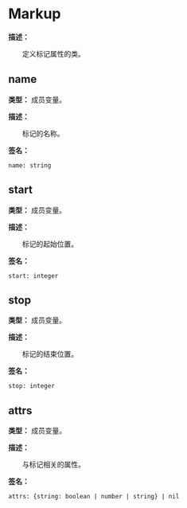 
# Markup

**描述：**

&emsp;&emsp;定义标记属性的类。

## name

**类型：** 成员变量。

**描述：**

&emsp;&emsp;标记的名称。

**签名：**
```tl
name: string
```

## start

**类型：** 成员变量。

**描述：**

&emsp;&emsp;标记的起始位置。

**签名：**
```tl
start: integer
```

## stop

**类型：** 成员变量。

**描述：**

&emsp;&emsp;标记的结束位置。

**签名：**
```tl
stop: integer
```

## attrs

**类型：** 成员变量。

**描述：**

&emsp;&emsp;与标记相关的属性。

**签名：**
```tl
attrs: {string: boolean | number | string} | nil
```